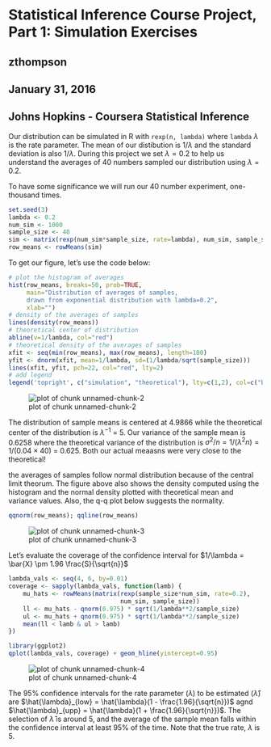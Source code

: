 
# Statistical Inference Course Project, Part 1: Simulation Exercises

## zthompson
## January 31, 2016
## Johns Hopkins - Coursera Statistical Inference


Our distribution can be simulated in R with `rexp(n, lambda)` where
`lambda` $\lambda$ is the rate parameter. The mean of our distibution is 
$1/\lambda$ and the standard deviation is also $1/\lambda$. During this project
we set $\lambda=0.2$ to help us understand the averages of 40 numbers sampled 
our distribution using $\lambda=0.2$.

To have some significance we will run our 40 number experiment, one-thousand times.


```r
set.seed(3)
lambda <- 0.2
num_sim <- 1000
sample_size <- 40
sim <- matrix(rexp(num_sim*sample_size, rate=lambda), num_sim, sample_size)
row_means <- rowMeans(sim)
```

To get our figure, let's use the code below:

```r
# plot the histogram of averages
hist(row_means, breaks=50, prob=TRUE,
     main="Distribution of averages of samples,
     drawn from exponential distribution with lambda=0.2",
     xlab="")
# density of the averages of samples
lines(density(row_means))
# theoretical center of distribution
abline(v=1/lambda, col="red")
# theoretical density of the averages of samples
xfit <- seq(min(row_means), max(row_means), length=100)
yfit <- dnorm(xfit, mean=1/lambda, sd=(1/lambda/sqrt(sample_size)))
lines(xfit, yfit, pch=22, col="red", lty=2)
# add legend
legend('topright', c("simulation", "theoretical"), lty=c(1,2), col=c("black", "red"))
```

![plot of chunk unnamed-chunk-2](Rplot.png) 

The distribution of sample means is centered at 4.9866
while the theoretical center of the distribution is $\lambda^{-1}$ = 5.
Our variance of the sample mean is 0.6258 where the theoretical variance
of the distribution is $\sigma^2 / n = 1/(\lambda^2 n) = 1/(0.04 \times 40)$ =
0.625. Both our actual meaasns were very close to the theoretical!

the averages of samples follow normal distribution because of the central limit 
theorum. The figure above also shows the density computed using the histogram and the
normal density plotted with theoretical mean and variance values. Also, the
q-q plot below suggests the normality.


```r
qqnorm(row_means); qqline(row_means)
```

![plot of chunk unnamed-chunk-3](Rplot2.png) 

Let's evaluate the coverage of the confidence interval for
$1/\lambda = \bar{X} \pm 1.96 \frac{S}{\sqrt{n}}$


```r
lambda_vals <- seq(4, 6, by=0.01)
coverage <- sapply(lambda_vals, function(lamb) {
    mu_hats <- rowMeans(matrix(rexp(sample_size*num_sim, rate=0.2),
                               num_sim, sample_size))
    ll <- mu_hats - qnorm(0.975) * sqrt(1/lambda**2/sample_size)
    ul <- mu_hats + qnorm(0.975) * sqrt(1/lambda**2/sample_size)
    mean(ll < lamb & ul > lamb)
})

library(ggplot2)
qplot(lambda_vals, coverage) + geom_hline(yintercept=0.95)
```

![plot of chunk unnamed-chunk-4](Rplot3.png) 

The 95% confidence intervals for the rate parameter ($\lambda$) to be estimated
($\hat{\lambda}$) are
$\hat{\lambda}_{low} = \hat{\lambda}(1 - \frac{1.96}{\sqrt{n}})$ agnd
$\hat{\lambda}_{upp} = \hat{\lambda}(1 + \frac{1.96}{\sqrt{n}})$.
The selection of $\hat{\lambda}$ is around 5,
and the average of the sample mean falls within the confidence interval at least 95% of the time.
Note that the true rate, $\lambda$ is 5.


